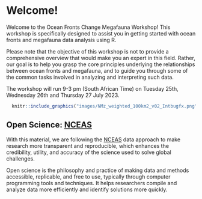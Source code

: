 # Welcome!

Welcome to the Ocean Fronts Change Megafauna Workshop! This workshop is specifically designed to assist you in getting started with ocean fronts and megafauna data analysis using R.

Please note that the objective of this workshop is not to provide a comprehensive overview that would make you an expert in this field. Rather, our goal is to help you grasp the core principles underlying the relationships between ocean fronts and megafauna, and to guide you through some of the common tasks involved in analyzing and interpreting such data.

The workshop will run 9-3 pm (South African Time) on Tuesday 25th, Wednesday 26th and Thursday 27 July 2023.

```r
  knitr::include_graphics("images/NMz_weighted_100km2_v02_Intbugfx.png")
```

## Open Science: [NCEAS](https://www.nceas.ucsb.edu/our-approach)

With this material, we are following the [NCEAS](https://www.nceas.ucsb.edu/our-approach) data approach to make research more transparent and reproducible, which enhances the credibility, utility, and accuracy of the science used to solve global challenges.

Open science is the philosophy and practice of making data and methods accessible, replicable, and free to use, typically through computer programming tools and techniques. It helps researchers compile and analyze data more efficiently and identify solutions more quickly.
